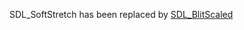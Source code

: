 <!-- pragma section-numbers off -->
<!-- pragma disable-camelcase -->

SDL_SoftStretch has been replaced by [[SDL_BlitScaled]]
